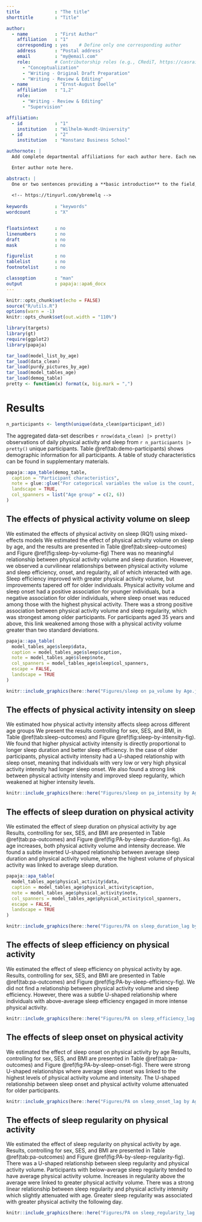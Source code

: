 ```yaml
---
title             : "The title"
shorttitle        : "Title"

author: 
  - name          : "First Author"
    affiliation   : "1"
    corresponding : yes    # Define only one corresponding author
    address       : "Postal address"
    email         : "my@email.com"
    role:         # Contributorship roles (e.g., CRediT, https://casrai.org/credit/)
      - "Conceptualization"
      - "Writing - Original Draft Preparation"
      - "Writing - Review & Editing"
  - name          : "Ernst-August Doelle"
    affiliation   : "1,2"
    role:
      - "Writing - Review & Editing"
      - "Supervision"

affiliation:
  - id            : "1"
    institution   : "Wilhelm-Wundt-University"
  - id            : "2"
    institution   : "Konstanz Business School"

authornote: |
  Add complete departmental affiliations for each author here. Each new line herein must be indented, like this line.

  Enter author note here.

abstract: |
  One or two sentences providing a **basic introduction** to the field,  comprehensible to a scientist in any discipline.
  
  <!-- https://tinyurl.com/ybremelq -->
  
keywords          : "keywords"
wordcount         : "X"


floatsintext      : no
linenumbers       : no
draft             : no
mask              : no

figurelist        : no
tablelist         : no
footnotelist      : no

classoption       : "man"
output            : papaja::apa6_docx
---
```


\renewcommand{\arraystretch}{0.7}

```r
knitr::opts_chunk$set(echo = FALSE)
source("R/utils.R")
options(warn = -1)
knitr::opts_chunk$set(out.width = "110%")
```

```r
library(targets)
library(gt)
require(ggplot2)
library(papaja)
```

```r
tar_load(model_list_by_age)
tar_load(data_clean)
tar_load(purdy_pictures_by_age)
tar_load(model_tables_age)
tar_load(demog_table)
pretty <- function(x) format(x, big.mark = ",")

```

# Results

```r
n_participants <- length(unique(data_clean$participant_id))
```

The aggregated data-set describes `r nrow(data_clean) |> pretty()` observations of daily physical activity and sleep from `r n_participants |> pretty()` unique participants.
Table \@ref(tab:demo-participants) shows demographic information for all participants.
A table of study characteristics can be found in supplementary materials.

```r
papaja::apa_table(demog_table,
  caption = "Participant characteristics",
  note = glue::glue("For categorical variables the value is the count, and percentage. For numeric variables the value is the Mean and SD. N = {n_participants |> pretty()}"),
  landscape = TRUE,
  col_spanners = list("Age group" = c(2, 6))
)
```

## The effects of physical activity volume on sleep

We estimated the effects of physical activity on sleep (RQ1) using mixed-effects models
We estimated the effect of physical activity volume on sleep by age, and the results are presented in Table \@ref(tab:sleep-outcomes) and Figure \@ref(fig:sleep-by-volume-fig)
There was no meaningful relationship between physical activity volume and sleep duration.
However, we observed a curvilinear relationships between physical activity volume and sleep efficiency, onset, and regularity, all of which interacted with age.
Sleep efficiency improved with greater physical activity volume, but improvements tapered off for older individuals.
Physical activity volume and sleep onset had a positive association for younger individuals, but a negative association for older individuals, where sleep onset was reduced among those with the highest physical activity.
There was a strong positive association between physical activity volume and sleep regularity, which was strongest among older participants.
For participants aged 35 years and above, this link weakened among those with a physical activity volume greater than two standard deviations.

```r
papaja::apa_table(
  model_tables_age$sleep$data,
  caption = model_tables_age$sleep$caption,
  note = model_tables_age$sleep$note,
  col_spanners = model_tables_age$sleep$col_spanners,
  escape = FALSE,
  landscape = TRUE
)
```

```r
knitr::include_graphics(here::here("Figures/sleep on pa_volume by Age.jpg"), error = FALSE)
```

## The effects of physical activity intensity on sleep

We estimated how physical activity intensity affects sleep across different age groups
We present the results controlling for sex, SES, and BMI, in Table \@ref(tab:sleep-outcomes) and Figure \@ref(fig:sleep-by-intensity-fig).
We found that higher physical activity intensity is directly proportional to longer sleep duration and better sleep efficiency.
In the case of older participants, physical activity intensity had a U-shaped relationship with sleep onset, meaning that individuals with very low or very high physical activity intensity had longer sleep onset.
We also found a strong link between physical activity intensity and improved sleep regularity, which weakened at higher intensity levels.

```r
knitr::include_graphics(here::here("Figures/sleep on pa_intensity by Age.jpg"), error = FALSE)
```

## The effects of sleep duration on physical activity

We estimated the effect of sleep duration on physical activity by age
Results, controlling for sex, SES, and BMI are presented in Table \@ref(tab:pa-outcomes) and Figure \@ref(fig:PA-by-sleep-duration-fig).
As age increases, both physical activity volume and intensity decrease.
We found a subtle inverted U-shaped relationship between average sleep duration and physical activity volume, where the highest volume of physical activity was linked to average sleep duration.

```r
papaja::apa_table(
  model_tables_age$physical_activity$data,
  caption = model_tables_age$physical_activity$caption,
  note = model_tables_age$physical_activity$note,
  col_spanners = model_tables_age$physical_activity$col_spanners,
  escape = FALSE,
  landscape = TRUE
)
```

```r
knitr::include_graphics(here::here("Figures/PA on sleep_duration_lag by Age.jpg"), error = FALSE)
```

## The effects of sleep efficiency on physical activity

We estimated the effect of sleep efficiency on physical activity by age.
Results, controlling for sex, SES, and BMI are presented in Table \@ref(tab:pa-outcomes) and Figure \@ref(fig:PA-by-sleep-efficiency-fig).
We did not find a relationship between physical activity volume and sleep efficiency.
However, there was a subtle U-shaped relationship where individuals with above-average sleep efficiency engaged in more intense physical activity.

```r
knitr::include_graphics(here::here("Figures/PA on sleep_efficiency_lag by Age.jpg"), error = FALSE)
```

## The effects of sleep onset on physical activity

We estimated the effect of sleep onset on physical activity by age
Results, controlling for sex, SES, and BMI are presented in Table \@ref(tab:pa-outcomes) and Figure \@ref(fig:PA-by-sleep-onset-fig).
There were strong U-shaped relationships where average sleep onset was linked to the highest levels of physical activity volume and intensity.
The U-shaped relationship between sleep onset and physical activity volume attenuated for older participants.

```r
knitr::include_graphics(here::here("Figures/PA on sleep_onset_lag by Age.jpg"), error = FALSE)
```

## The effects of sleep regularity on physical activity

We estimated the effect of sleep regularity on physical activity by age.
Results, controlling for sex, SES, and BMI are presented in Table \@ref(tab:pa-outcomes) and Figure \@ref(fig:PA-by-sleep-regularity-fig).
There was a U-shaped relationship between sleep regularity and physical activity volume.
Participants with below-average sleep regularity tended to have average physical activity volume.
Increases in regularity above the average were linked to greater physical activity volume.
There was a strong linear relationship between sleep regularity and physical activity intensity which slightly attenuated with age.
Greater sleep regularity was associated with greater physical activity the following day.

```r
knitr::include_graphics(here::here("Figures/PA on sleep_regularity_lag by Age.jpg"), error = FALSE)
```

